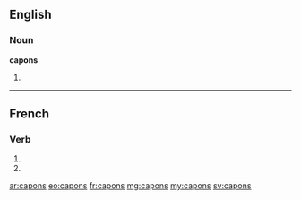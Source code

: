 ==English==

===Noun===
'''capons'''

# {{plural of|capon}}

----

==French==

===Verb===
{{fr-verb-form}}

# {{conjugation of|caper||1|p|pres|ind|lang=fr}}
# {{conjugation of|caper||1|p|imp|lang=fr}}

[[ar:capons]]
[[eo:capons]]
[[fr:capons]]
[[mg:capons]]
[[my:capons]]
[[sv:capons]]